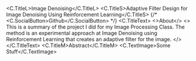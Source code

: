 
<C.TitleL>Image Denoising</C.TitleL>
<C.TitleS>Adaptive Filter Design for Image Denoising Using Reinforcement Learning</C.TitleS>
{/* <C.SocialButton>Github</C.SocialButton> */}
<C.TitleText>
<>About</>
<>
This is a summary of the project I did for my Image Processing Class.
The method is an experimental approach at Image Denoising using Reinforcement Learning that creates an adaptive filter for the image.
</>
</C.TitleText>
<C.TitleM>Abstract</C.TitleM>
<C.TextImage>Some Stuff</C.TextImage>




